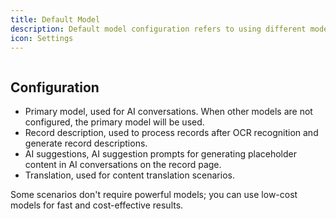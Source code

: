```yaml
---
title: Default Model
description: Default model configuration refers to using different models for specific functions.
icon: Settings
---
```


<Image width="0" height="0" src="https://s2.loli.net/2025/07/10/xaczJfKtuqkgDdS.png" />

## Configuration

- Primary model, used for AI conversations. When other models are not configured, the primary model will be used.
- Record description, used to process records after OCR recognition and generate record descriptions.
- AI suggestions, AI suggestion prompts for generating placeholder content in AI conversations on the record page.
- Translation, used for content translation scenarios.

Some scenarios don't require powerful models; you can use low-cost models for fast and cost-effective results.
